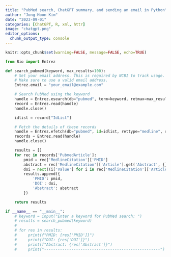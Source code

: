 ```yaml
---
title: "PubMed search, ChatGPT summary, and sending an email in Python"
author: "Jong-Hoon Kim"
date: "2023-09-01"
categories: [ChatGPT, R, xml, httr]
image: "chatgpt.png"
editor_options: 
  chunk_output_type: console
---
```


```r
knitr::opts_chunk$set(warning=FALSE, message=FALSE, echo=TRUE)
```

```python
from Bio import Entrez

def search_pubmed(keyword, max_results=100):
    # Set your email address. This is required by NCBI to track usage.
    # Make sure to use a valid email address.
    Entrez.email = "your_email@example.com"

    # Search PubMed using the keyword
    handle = Entrez.esearch(db="pubmed", term=keyword, retmax=max_results)
    record = Entrez.read(handle)
    handle.close()

    idlist = record["IdList"]

    # Fetch the details of these records
    handle = Entrez.efetch(db="pubmed", id=idlist, rettype="medline", retmode="xml")
    records = Entrez.read(handle)
    handle.close()

    results = []
    for rec in records['PubmedArticle']:
        pmid = rec['MedlineCitation']['PMID']
        abstract = rec['MedlineCitation']['Article'].get('Abstract', {}).get('AbstractText', [''])[0]
        doi = next((i['Value'] for i in rec['MedlineCitation']['Article']['ELocationID'] if i.attributes['EIdType'] == 'doi'), None)
        results.append({
            'PMID': pmid,
            'DOI': doi,
            'Abstract': abstract
        })

    return results

if __name__ == "__main__":
    # keyword = input("Enter a keyword for PubMed search: ")
    # results = search_pubmed(keyword)
    # 
    # for res in results:
    #     print(f"PMID: {res['PMID']}")
    #     print(f"DOI: {res['DOI']}")
    #     print(f"Abstract: {res['Abstract']}")
    #     print("---------------------------------------------------")

```
